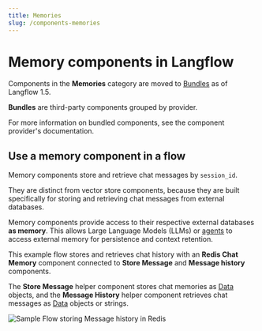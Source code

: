 ```yaml
---
title: Memories
slug: /components-memories
---
```


# Memory components in Langflow

Components in the **Memories** category are moved to [Bundles](/components-bundle-components) as of Langflow 1.5.

**Bundles** are third-party components grouped by provider.

For more information on bundled components, see the component provider's documentation.

## Use a memory component in a flow

Memory components store and retrieve chat messages by `session_id`.

They are distinct from vector store components, because they are built specifically for storing and retrieving chat messages from external databases.

Memory components provide access to their respective external databases **as memory**. This allows Large Language Models (LLMs) or [agents](/components-agents) to access external memory for persistence and context retention.

This example flow stores and retrieves chat history with an **Redis Chat Memory** component connected to **Store Message** and **Message history** components.

The **Store Message** helper component stores chat memories as [Data](/concepts-objects) objects, and the **Message History** helper component retrieves chat messages as [Data](/concepts-objects) objects or strings.

![Sample Flow storing Message history in Redis](/img/component-message-history-external-memory.png)

